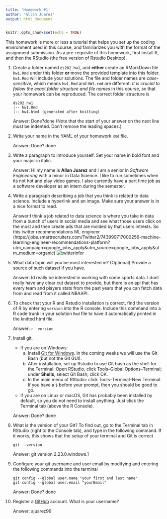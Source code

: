 ```yaml
---
title: 'Homework #1'
author: "Allan Juarez"
output: html_document
---
```


```r
knitr::opts_chunk$set(echo = TRUE)
```

This homework is more or less a tutorial that helps you set up the coding environment used in this course, and familiarizes you with the format of the assignment submission. 
As a pre-requisite of this homework, first install R, and then the RStudio (the free version of Rstudio Desktop). 

1. Create a folder named `ds202_hw1`, and **either** create an RMarkDown file `hw1.Rmd` under this folder **or** move the provided template into this folder. `hw1.Rmd` will include your solutions. The file and folder names are *case-sensitive*, which means `hw1.Rmd` and `HW1.rmd` are different. *It is crucial to follow the exact folder structure and file names* in this course, so that your homework can be reproduced. The correct folder structure is

    ```
    ds202_hw1
    |-- hw1.Rmd
    |-- hw1.html (generated after knitting)
    ```
    
    Answer: Done?done  (Note that the start of your answer on the next line must be indented. Don't remove the leading spaces.)

2. Write your name in the YAML of your homework `Rmd` file.

    Answer: Done? done

3. Write a paragraph to introduce yourself. Set your name in bold font and your major in italic. 

    Answer: Hi my name is **Allan Juarez** and I am a senior in *Software Engineering* with a minor in Data Science. I like to run sometimes when its not hot and play video games. I also currently have a part time job as a software developer as an intern during the semester.
  
4. Write a paragraph describing a job that you think is related to data science. Include a hyperlink and an image. Make sure your answer is in a nice format to read. 

    Answer:I think a job related to data science is where you take in data from a bunch of users in social media and see what those users click on the most and then create ads that are molded by that users intrests. So this twitter recommendations ML engineer (https://jobs.smartrecruiters.com/Twitter2/743999717000256-machine-learning-engineer-recommendations-platform?utm_campaign=google_jobs_apply&utm_source=google_jobs_apply&utm_medium=organic) ![twitterinfor](C:\Users\Allan Juarez\OneDrive\Documents\DS202/TwitterJob.PNG)
  
5. What data topic will you be most interested in? (Optional) Provide a source of such dataset if you have.

    Answer: Id really be interested in working with some sports data. I dont really have any clear cut dataset to provide, but there is an api that has every team and players stats from the past years that you can fetch data from and read from it called NBAAPI.
  
6. To check that your R and Rstudio installation is correct, find the version of R by entering `version` into the R console. Include this command into a R code trunk in your solution `Rmd` file to have it automatically printed in the knitted html file. 

    Answer: 
    ```r
    version
    ```
  
7. Install git. 
    - If you are on Windows: 
        a. Install [Git for Windows](https://gitforwindows.org/). In the coming weeks we will use the Git Bash (but not the Git GUI). 
        b. After installation, set up Rstudio to use Git bash as the shell for the Terminal: Open RStudio, click Tools--Global Options--Terminal; under **Shells**, select Git Bash; click OK. 
        c. In the main menu of RStudio: click Tools--Terminal--New Terminal. If you have a `$` before your prompt, then you should be good to go.
    - If you are on Linux or macOS, Git has probably been installed by default, so you do not need to install anything. Just click the Terminal tab (above the R Console).

    Answer: Done? done
  
8. What is the version of your Git? To find out, go to the Terminal tab in RStudio (right to the Console tab), and type in the following command. If it works, this shows that the setup of your terminal and Git is correct. 
<!-- Then explore the bash command line and Git. -->

    ```
    git --version
    ```

    Answer: git version 2.23.0.windows.1
  
9. Configure your git username and user email by modifying and entering the following commands into the terminal

    ```
    git config --global user.name "your first and last name"
    git config --global user.email "yourEmail"
    ```

    Answer: Done? done
  

10. Register a [GitHub](https://www.github.com) account. What is your username?

    Answer: ajuarez99